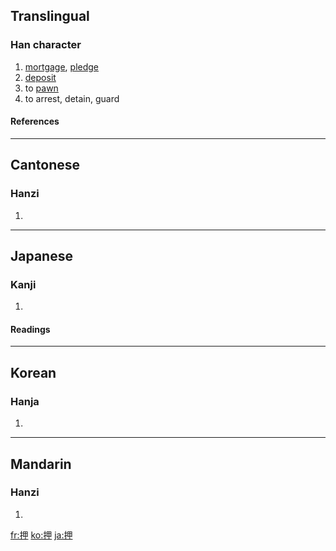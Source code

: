 ==Translingual==
===Han character===
{{Han char|rn=64|rad=手|as=05|sn=8|four=5605<sub>0</sub>|canj=手田中 (QWL)}}
# [[mortgage]], [[pledge]]
# [[deposit]]
# to [[pawn]]
# to arrest, detain, guard
====References====
{{Han ref|kx=0424.070|dkj=11929|dj=0772.030|hdz=31851.080|uh=62BC|ud=25276|bh=A9E3|bd=43491}}
----
==Cantonese==
===Hanzi===
{{yue-hanzi|jyut=|y=aap3, aat3}}
# {{defn|Cantonese}}
----
==Japanese==
===Kanji===
{{ja-kanji|grade=c|rs=手05}}
# {{defn|Japanese}} 
====Readings====
{{ja-readings|on=[[おう]] (ō)|kun=[[おす]] (osu), [[おさえる]] (osaeru), [[おし]] (oshi)}}
----
==Korean==
===Hanja===
{{ko-hanja|hangeul=[[압]], [[갑]]|eumhun=|rv=ap, gap|mr=ap, kap|y=ap, kap}}
# {{defn|Korean}}
----
==Mandarin==
===Hanzi===
{{cmn-hanzi|pin=[[xiá]] ([[xia2]]), [[yā]] ([[ya1]])|wg=hsia<sup>2</sup>, ya<sup>1</sup>}}
# {{defn|Mandarin}}

[[fr:押]]
[[ko:押]]
[[ja:押]]